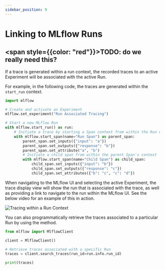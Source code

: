 ```yaml
---
sidebar_position: 9
---
```



# Linking to MLflow Runs

## <span style={{color: "red"}}>TODO: do we really need this?</span>


If a trace is generated within a run context, the recorded traces to an active Experiment will be associated with the active Run.

For example, in the following code, the traces are generated within the `start_run` context.

```python
import mlflow

# Create and activate an Experiment
mlflow.set_experiment("Run Associated Tracing")

# Start a new MLflow Run
with mlflow.start_run() as run:
    # Initiate a trace by starting a Span context from within the Run context
    with mlflow.start_span(name="Run Span") as parent_span:
        parent_span.set_inputs({"input": "a"})
        parent_span.set_outputs({"response": "b"})
        parent_span.set_attribute("a", "b")
        # Initiate a child span from within the parent Span's context
        with mlflow.start_span(name="Child Span") as child_span:
            child_span.set_inputs({"input": "b"})
            child_span.set_outputs({"response": "c"})
            child_span.set_attributes({"b": "c", "c": "d"})
```

When navigating to the MLflow UI and selecting the active Experiment, the trace display view will show the run that is associated with the trace, as
well as providing a link to navigate to the run within the MLflow UI. See the below video for an example of this in action.

![Tracing within a Run Context](/images/llms/tracing/run-trace.gif)

You can also programmatically retrieve the traces associated to a particular Run by using the <APILink fn="mlflow.client.MlflowClient.search_traces" /> method.

```python
from mlflow import MlflowClient

client = MlflowClient()

# Retrieve traces associated with a specific Run
traces = client.search_traces(run_id=run.info.run_id)

print(traces)
```
